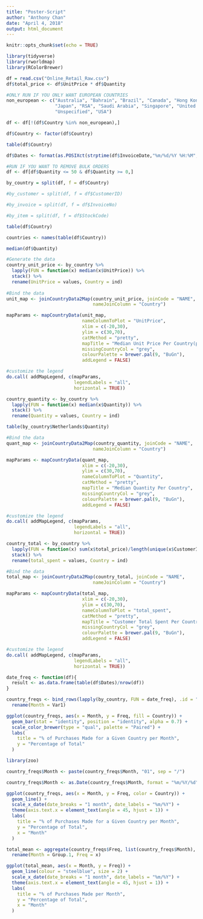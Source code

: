 ```yaml
---
title: "Poster-Script"
author: "Anthony Chan"
date: "April 4, 2018"
output: html_document
---
```


```r
knitr::opts_chunk$set(echo = TRUE)
```

```r
library(tidyverse)
library(rworldmap)
library(RColorBrewer)
```

```r
df = read.csv("Online_Retail_Raw.csv")
df$total_price <- df$UnitPrice * df$Quantity
```

```r
#ONLY RUN IF YOU ONLY WANT EUROPEAN COUNTRIES
non_european <- c("Australia", "Bahrain", "Brazil", "Canada", "Hong Kong", "Israel", "Lebanon",
                  "Japan", "RSA", "Saudi Arabia", "Singapore", "United Arab Emirates",
                  "Unspecified", "USA")

df <- df[!(df$Country %in% non_european),]

df$Country <- factor(df$Country)

table(df$Country)
```

```r
df$Dates <- format(as.POSIXct(strptime(df$InvoiceDate,"%m/%d/%Y %H:%M",tz="")) ,format = "%m/%Y")

```

```r
#RUN IF YOU WANT TO REMOVE BULK ORDERS
df <- df[df$Quantity <= 50 & df$Quantity >= 0,]

```

```r
by_country = split(df, f = df$Country)

#by_customer = split(df, f = df$CustomerID)

#by_invoice = split(df, f = df$InvoiceNo)

#by_item = split(df, f = df$StockCode)
```


```r
table(df$Country)

countries <- names(table(df$Country))
```

```r
median(df$Quantity)
```
```r

#Generate the data
country_unit_price <- by_country %>%
  lapply(FUN = function(x) median(x$UnitPrice)) %>%
  stack() %>%
  rename(UnitPrice = values, Country = ind)
  
#Bind the data
unit_map <- joinCountryData2Map(country_unit_price, joinCode = "NAME",
                                nameJoinColumn = "Country")

mapParams <- mapCountryData(unit_map,
                            nameColumnToPlot = "UnitPrice",
                            xlim = c(-20,30),
                            ylim = c(30,70),
                            catMethod = "pretty",
                            mapTitle = "Median Unit Price Per Country(pounds)",
                            missingCountryCol = "grey",
                            colourPalette = brewer.pal(9, "BuGn"),
                            addLegend = FALSE)

#customize the legend
do.call( addMapLegend, c(mapParams,
                         legendLabels = "all",
                         horizontal = TRUE))

```

```r
country_quantity <- by_country %>%
  lapply(FUN = function(x) median(x$Quantity)) %>%
  stack() %>%
  rename(Quantity = values, Country = ind)

table(by_country$Netherlands$Quantity)

#Bind the data
quant_map <- joinCountryData2Map(country_quantity, joinCode = "NAME",
                                nameJoinColumn = "Country")

mapParams <- mapCountryData(quant_map,
                            xlim = c(-20,30),
                            ylim = c(30,70),
                            nameColumnToPlot = "Quantity",
                            catMethod = "pretty",
                            mapTitle = "Median Quantity Per Country",
                            missingCountryCol = "grey",
                            colourPalette = brewer.pal(9, "BuGn"),
                            addLegend = FALSE)

#customize the legend
do.call( addMapLegend, c(mapParams,
                         legendLabels = "all",
                         horizontal = TRUE))
```

```r
country_total <- by_country %>%
  lapply(FUN = function(x) sum(x$total_price)/length(unique(x$CustomerID))) %>%
  stack() %>%
  rename(total_spent = values, Country = ind)

#Bind the data
total_map <- joinCountryData2Map(country_total, joinCode = "NAME",
                                nameJoinColumn = "Country")

mapParams <- mapCountryData(total_map,
                            xlim = c(-20,30),
                            ylim = c(30,70),
                            nameColumnToPlot = "total_spent",
                            catMethod = "pretty",
                            mapTitle = "Customer Total Spent Per Country(pounds)",
                            missingCountryCol = "grey",
                            colourPalette = brewer.pal(9, "BuGn"),
                            addLegend = FALSE)

#customize the legend
do.call( addMapLegend, c(mapParams,
                         legendLabels = "all",
                         horizontal = TRUE))
```


```r
date_freq <- function(df){
  result <- as.data.frame(table(df$Dates)/nrow(df))
}

country_freqs <- bind_rows(lapply(by_country, FUN = date_freq), .id = "Country") %>%
  rename(Month = Var1)
```

```r
ggplot(country_freqs, aes(x = Month, y = Freq, fill = Country)) +
  geom_bar(stat = "identity", position = "identity", alpha = 0.7) +
  scale_color_brewer(type = "qual", palette = "Paired") +
  labs(
    title = "% of Purchases Made for a Given Country per Month",
    y = "Percentage of Total"
  )
```

```r
library(zoo)

country_freqs$Month <- paste(country_freqs$Month, "01", sep = "/")

country_freqs$Month <- as.Date(country_freqs$Month, format = "%m/%Y/%d")

ggplot(country_freqs, aes(x = Month, y = Freq, color = Country)) + 
  geom_line() +   
  scale_x_date(date_breaks = "1 month", date_labels = "%m/%Y") +
  theme(axis.text.x = element_text(angle = 45, hjust = 1)) +
  labs(
    title = "% of Purchases Made for a Given Country per Month",
    y = "Percentage of Total",
    x = "Month"
  )
```

```r
total_mean <- aggregate(country_freqs$Freq, list(country_freqs$Month), mean)%>%
  rename(Month = Group.1, Freq = x)

ggplot(total_mean, aes(x = Month, y = Freq)) + 
  geom_line(colour = "steelblue", size = 2) +   
  scale_x_date(date_breaks = "1 month", date_labels = "%m/%Y") +
  theme(axis.text.x = element_text(angle = 45, hjust = 1)) +
  labs(
    title = "% of Purchases Made per Month",
    y = "Percentage of Total",
    x = "Month"
  )
```
